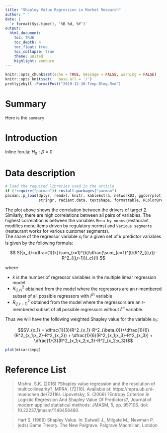 ---
title: "Shapley Value Regression in Market Research"
author: " "
date: |
  `r format(Sys.time(), '%B %d, %Y')` 
output: 
  html_document:
    toc: TRUE
    toc_depth: 4
    toc_float: true
    toc_collapse: true
    theme: united
    highlight: zenburn
---


```{r setup, include = FALSE}
knitr::opts_chunk$set(echo = TRUE, message = FALSE, warning = FALSE)
knitr::opts_knit$set(	base.url = '/')
prettyjekyll::FormatPost("2019-12-30-Temp-Blog.Rmd")
```

# Summary

Here is the `summary`

# Introduction

Inline forula: $H_0:\beta = 0$

# Data description 

```{r}
# load the required libraries used in the article
if (!require("pacman")) install.packages("pacman")
pacman::p_load(dplyr, readxl, knitr, kableExtra, networkD3, ggcorrplot, 
               stringr, radiant.data, textshape, formattable, RColorBrewer, ggraph, igraph)
```


The plot above shows the correlation between the drivers of target 2. Similarly, there are high correlations between all pairs of variables. The highest correlation is between the variables `Menu by norms` (restaurant modifies menu items driven by regulatory norms) and `Various segments` (restaurant works for various customer segments).  
The share of the regressor variable $x_i$ for a given set of $k$ predictor variables is given by the following formula: 


$$
S({x_i})=\dfrac{1}{k}\sum_{r=1}^{k}\dfrac{\sum_{c=1}^{l}(R^2_{(i,r)}-R^2_{(j,r-1)})_c}{l}
$$

where 
  
 * $k$ is the number of regressor variables in the multiple linear regression model
 * $R^2_{(i,r)}$ obtained from the model where the regressors are an r-membered subset of all possible regressors with $i^{th}$ variable
 * $R^2_{(j,r-1)}$ obtained from the model where the regressors are an r-membered subset of all possible regressors without $i^{th}$ variable.
  

Thus we will have the following weighted Shapley value for the variable $x_1$: 

$$SV_{x_1} = \dfrac{1}{3}(R^2_{x_1}-R^2_{\beta_0})+\dfrac{1}{6}(R^2_{x_1;x_2}-R^2_{x_2}) + \dfrac{1}{6}(R^2_{x_1;x_3}-R^2_{x_3}) + \dfrac{1}{3}(R^2_{x_1;x_2;x_3}-R^2_{x_2;x_3})$$

```{r}
plot(mtcars$mpg)
```

# Reference List 

 > Mishra, S.K. (2016) ?Shapley value regression and the resolution of multicollinearity?, MPRA, (72116). Available at: https://mpra.ub.uni-muenchen.de/72116/.
 > Lipovetsky, S. (2006) ?Entropy Criterion In Logistic Regression And Shapley Value Of Predictors?, Journal of modern applied statistical methods: JMASM, 5, pp. 95?106. doi: 10.22237/jmasm/1146456480.
 
 > Hart S. (1989) Shapley Value. In: Eatwell J., Milgate M., Newman P. (eds) Game Theory. The New Palgrave. Palgrave Macmillan, London